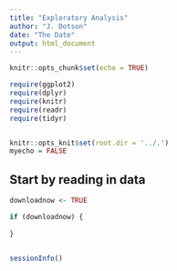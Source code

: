 ```yaml
---
title: "Exploratory Analysis"
author: "J. Dotson"
date: "The Date"
output: html_document
---
```


```r
knitr::opts_chunk$set(echo = TRUE)

require(ggplot2)
require(dplyr)
require(knitr)
require(readr)
require(tidyr)


knitr::opts_knit$set(root.dir = '../.')
myecho = FALSE
```

## Start by reading in data



```r

downloadnow <- TRUE

if (downloadnow) {
  
}


```


```r

```



```r
sessionInfo()
```



